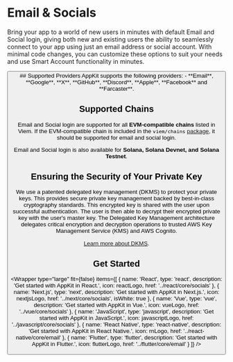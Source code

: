 

# Email & Socials

Bring your app to a world of new users in minutes with default Email and Social login, giving both new and existing users the ability to seamlessly connect to your app using just an email address or social account. With minimal code changes, you can customize these options to suit your needs and use Smart Account functionality in minutes.

<Button name="Try Demo" url="https://appkit-lab.reown.com/library/wagmi/" />
## Supported Providers
AppKit supports the following providers:
- **Email**, **Google**, **X**, **GitHub**, **Discord**, **Apple**, **Facebook** and **Farcaster**.

## Supported Chains

Email and Social login are supported for all **EVM-compatible chains** listed in Viem. If the EVM-compatible chain is included in the `viem/chains` [package](https://github.com/wevm/viem/blob/main/src/chains/index.ts), it should be supported for email and social login.

Email and Social login is also available for **Solana, Solana Devnet, and Solana Testnet**.

## Ensuring the Security of Your Private Key

We use a patented delegated key management (DKMS) to protect your private keys. This provides secure private key management backed by best-in-class cryptography standards. 
This encrypted key is shared with the user upon successful authentication. The user is then able to decrypt their encrypted private key with the user's master key. 
The Delegated Key Management architecture delegates critical encryption and decryption operations to trusted AWS Key Management Service (KMS) and AWS Cognito.

[Learn more about DKMS](https://magic.link/docs/home/security/product-security#patented-key-management).

## Get Started

<Wrapper
  type="large"
  fit={false}
  items={[
    {
      name: 'React',
      type: 'react',
      description: 'Get started with AppKit in React.',
      icon: reactLogo,
      href: '../react/core/socials'
    },
    {
      name: 'Next.js',
      type: 'next',
      description: 'Get started with AppKit in Next.js.',
      icon: nextjsLogo,
      href: '../next/core/socials',
      isWhite: true
    },
    {
      name: 'Vue',
      type: 'vue',
      description: 'Get started with AppKit in Vue.',
      icon: vueLogo,
      href: '../vue/core/socials'
    },
    {
      name: 'JavaScript',
      type: 'javascript',
      description: 'Get started with AppKit in JavaScript.',
      icon: javascriptLogo,
      href: '../javascript/core/socials'
    },
    {
      name: 'React Native',
      type: 'react-native',
      description: 'Get started with AppKit in React Native.',
      icon: rnLogo,
      href: '../react-native/core/email'
    },
    {
      name: 'Flutter',
      type: 'flutter',
      description: 'Get started with AppKit in Flutter.',
      icon: flutterLogo,
      href: '../flutter/core/email'
    }
  ]}
/>
